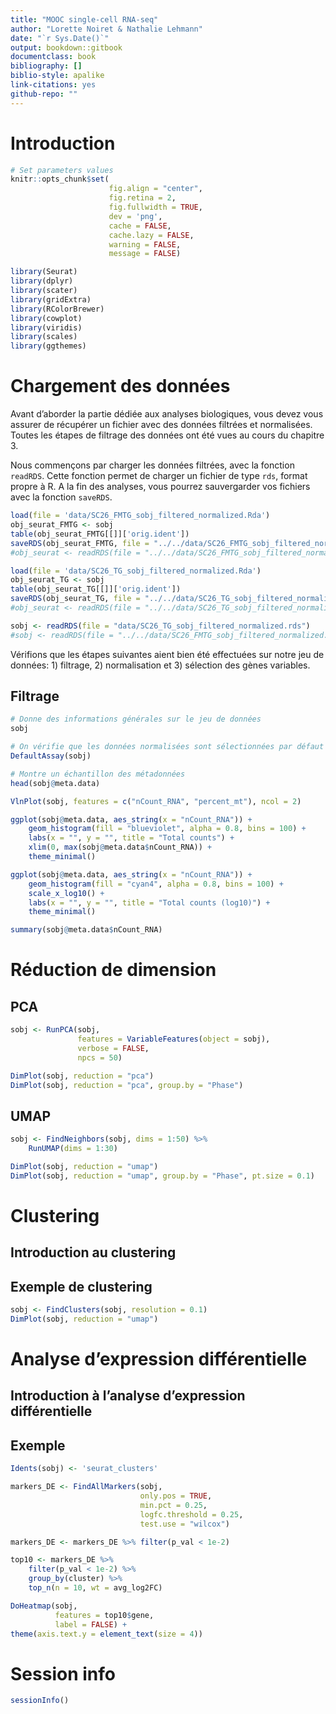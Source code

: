 ```yaml
---
title: "MOOC single-cell RNA-seq"
author: "Lorette Noiret & Nathalie Lehmann"
date: "`r Sys.Date()`"
output: bookdown::gitbook
documentclass: book
bibliography: []
biblio-style: apalike
link-citations: yes
github-repo: ""
---
```


# Introduction

```r
# Set parameters values
knitr::opts_chunk$set(
					  fig.align = "center",
					  fig.retina = 2,
					  fig.fullwidth = TRUE,
					  dev = 'png',
					  cache = FALSE,
					  cache.lazy = FALSE,
					  warning = FALSE,
					  message = FALSE)
```

```r
library(Seurat)
library(dplyr)
library(scater)
library(gridExtra)
library(RColorBrewer)
library(cowplot)
library(viridis)
library(scales)
library(ggthemes)
```

# Chargement des données

Avant d'aborder la partie dédiée aux analyses biologiques, vous devez vous assurer de récupérer un fichier avec des données filtrées et normalisées.
Toutes les étapes de filtrage des données ont été vues au cours du chapitre 3.

Nous commençons par charger les données filtrées, avec la fonction `readRDS`.
Cette fonction permet de charger un fichier de type `rds`, format propre à R.
A la fin des analyses, vous pourrez sauvergarder vos fichiers avec la fonction `saveRDS`.

```r
load(file = 'data/SC26_FMTG_sobj_filtered_normalized.Rda')
obj_seurat_FMTG <- sobj
table(obj_seurat_FMTG[[]]['orig.ident'])
saveRDS(obj_seurat_FMTG, file = "../../data/SC26_FMTG_sobj_filtered_normalized.rds")
#obj_seurat <- readRDS(file = "../../data/SC26_FMTG_sobj_filtered_normalized.rds")

load(file = 'data/SC26_TG_sobj_filtered_normalized.Rda')
obj_seurat_TG <- sobj
table(obj_seurat_TG[[]]['orig.ident'])
saveRDS(obj_seurat_TG, file = "../../data/SC26_TG_sobj_filtered_normalized.rds")
#obj_seurat <- readRDS(file = "../../data/SC26_TG_sobj_filtered_normalized.rds")
```

```r
sobj <- readRDS(file = "data/SC26_TG_sobj_filtered_normalized.rds")
#sobj <- readRDS(file = "../../data/SC26_FMTG_sobj_filtered_normalized.rds")
```

Vérifions que les étapes suivantes aient bien été effectuées sur notre jeu de données: 1) filtrage, 2) normalisation et 3) sélection des gènes variables. 

## Filtrage

```r
# Donne des informations générales sur le jeu de données
sobj

# On vérifie que les données normalisées sont sélectionnées par défaut
DefaultAssay(sobj)

# Montre un échantillon des métadonnées
head(sobj@meta.data)
```

```r
VlnPlot(sobj, features = c("nCount_RNA", "percent_mt"), ncol = 2)

ggplot(sobj@meta.data, aes_string(x = "nCount_RNA")) +
	geom_histogram(fill = "blueviolet", alpha = 0.8, bins = 100) +
	labs(x = "", y = "", title = "Total counts") +
	xlim(0, max(sobj@meta.data$nCount_RNA)) +
	theme_minimal()

ggplot(sobj@meta.data, aes_string(x = "nCount_RNA")) +
	geom_histogram(fill = "cyan4", alpha = 0.8, bins = 100) +
	scale_x_log10() +
	labs(x = "", y = "", title = "Total counts (log10)") +
	theme_minimal()

summary(sobj@meta.data$nCount_RNA)
```

# Réduction de dimension

## PCA

```r
sobj <- RunPCA(sobj,
			   features = VariableFeatures(object = sobj),
			   verbose = FALSE,
			   npcs = 50)
```

```r
DimPlot(sobj, reduction = "pca")
DimPlot(sobj, reduction = "pca", group.by = "Phase")
```

## UMAP

```r
sobj <- FindNeighbors(sobj, dims = 1:50) %>%
	RunUMAP(dims = 1:30)
```

```r
DimPlot(sobj, reduction = "umap")
DimPlot(sobj, reduction = "umap", group.by = "Phase", pt.size = 0.1)
```


# Clustering

## Introduction au clustering

## Exemple de clustering

```r
sobj <- FindClusters(sobj, resolution = 0.1)
DimPlot(sobj, reduction = "umap")
```


# Analyse d'expression différentielle

## Introduction à l'analyse d'expression différentielle

## Exemple

```r
Idents(sobj) <- 'seurat_clusters'

markers_DE <- FindAllMarkers(sobj,
							 only.pos = TRUE,
							 min.pct = 0.25,
							 logfc.threshold = 0.25,
							 test.use = "wilcox")

markers_DE <- markers_DE %>% filter(p_val < 1e-2)
```

```r
top10 <- markers_DE %>%
	filter(p_val < 1e-2) %>%
	group_by(cluster) %>%
	top_n(n = 10, wt = avg_log2FC)
```

```r
DoHeatmap(sobj,
		  features = top10$gene,
		  label = FALSE) +
theme(axis.text.y = element_text(size = 4))
```

# Session info
```r
sessionInfo()
```
